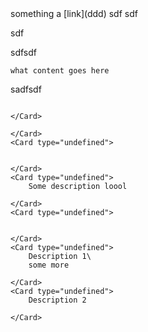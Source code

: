 
<Callout type="note">
    something a [link](ddd)
sdf sdf 

sdf
</Callout>


<Card type="undefined">
    sdfsdf

    what content goes here

</Card>
sadfsdf

```DFS
```

<CardGroup cols="2">
    <Card type="undefined">
        

    </Card>

</CardGroup>
<CardGroup cols="2">
    <Card type="undefined">
        

    </Card>
    <Card type="undefined">
        

    </Card>
    <Card type="undefined">
        Some description loool

    </Card>
    <Card type="undefined">
        

    </Card>
    <Card type="undefined">
        Description 1\
        some more

    </Card>
    <Card type="undefined">
        Description 2

    </Card>

</CardGroup>

